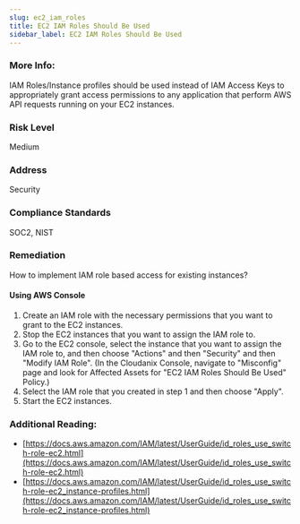 ```yaml
---
slug: ec2_iam_roles
title: EC2 IAM Roles Should Be Used
sidebar_label: EC2 IAM Roles Should Be Used
---
```


### More Info:

IAM Roles/Instance profiles should be used instead of IAM Access Keys to appropriately grant access permissions to any application that perform AWS API requests running on your EC2 instances.

### Risk Level

Medium

### Address

Security

### Compliance Standards

SOC2, NIST

### Remediation

How to implement IAM role based access for existing instances?

#### Using AWS Console

1. Create an IAM role with the necessary permissions that you want to grant to the EC2 instances.
2. Stop the EC2 instances that you want to assign the IAM role to.
3. Go to the EC2 console, select the instance that you want to assign the IAM role to, and then choose "Actions" and then "Security" and then "Modify IAM Role".
    (In the Cloudanix Console, navigate to "Misconfig" page and look for Affected Assets for "EC2 IAM Roles Should Be Used" Policy.)
4. Select the IAM role that you created in step 1 and then choose "Apply".
5. Start the EC2 instances.

### Additional Reading:

- [https://docs.aws.amazon.com/IAM/latest/UserGuide/id_roles_use_switch-role-ec2.html](https://docs.aws.amazon.com/IAM/latest/UserGuide/id_roles_use_switch-role-ec2.html) 
- [https://docs.aws.amazon.com/IAM/latest/UserGuide/id_roles_use_switch-role-ec2_instance-profiles.html](https://docs.aws.amazon.com/IAM/latest/UserGuide/id_roles_use_switch-role-ec2_instance-profiles.html) 

